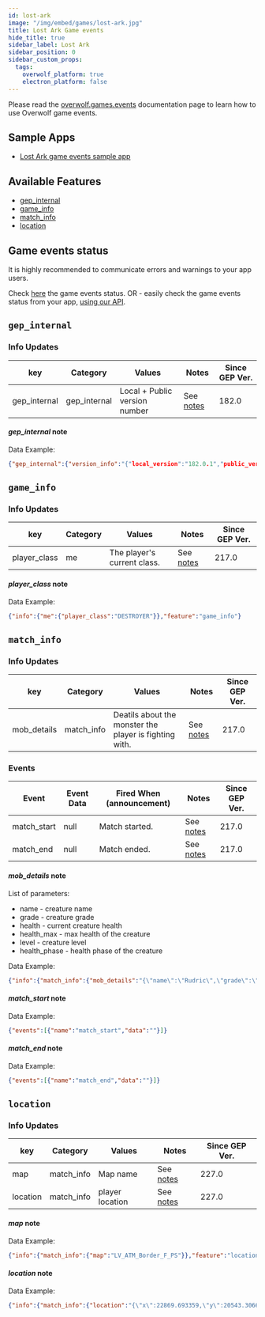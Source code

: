 ```yaml
---
id: lost-ark
image: "/img/embed/games/lost-ark.jpg"
title: Lost Ark Game events
hide_title: true
sidebar_label: Lost Ark
sidebar_position: 0
sidebar_custom_props:
  tags:
    overwolf_platform: true
    electron_platform: false
---
```


<!-- GENERATED USING /scripts/generate.js -->

<head>
  <meta name="keywords" content="API for Lost Ark, Lost Ark API, SDK for Lost Ark, Lost Ark SDK"/>
</head>

<GameInfo gameId={21864} page="docs" />

Please read the [overwolf.games.events](../events) documentation page to learn how to use Overwolf game events.

## Sample Apps

* [Lost Ark game events sample app](https://github.com/overwolf/events-sample-apps)

## Available Features

* [gep_internal](#gep_internal)
* [game_info](#game_info)
* [match_info](#match_info)
* [location](#location)


## Game events status

It is highly recommended to communicate errors and warnings to your app users. 

Check [here](/status/) the game events status. OR -  easily check the game events status from your app, [using our API](/topics/using-events/how-to-check-events-status-from-app).

## `gep_internal`

### Info Updates

key          | Category    | Values                    | Notes                 | Since GEP Ver. |
------------ | ------------| ------------------------- | --------------------- | ------------- | 
gep_internal | gep_internal| Local + Public version number|See [notes](#gep_internal-note)|   182.0       |

#### *gep_internal* note

Data Example:

```json
{"gep_internal":{"version_info":"{"local_version":"182.0.1","public_version":"182.0.1","is_updated":true}"}},"feature":"gep_internal"}
```

## `game_info`

### Info Updates

key          | Category    | Values                    | Notes                 | Since GEP Ver. |
------------ | ------------| ------------------------- | --------------------- | ------------- | 
player_class     | me   | The player's current class.   |  See [notes](#player_class-note) |   217.0       |

#### *player_class* note

Data Example:

```json
{"info":{"me":{"player_class":"DESTROYER"}},"feature":"game_info"}
```

## `match_info`

### Info Updates

key          | Category    | Values                    | Notes                 | Since GEP Ver. |
------------ | ------------| ------------------------- | --------------------- | ------------- | 
mob_details | match_info   | Deatils about the monster the player is fighting with. |  See [notes](#mob_details-note) |   217.0       |


### Events

Event  | Event Data        | Fired When (announcement)           | Notes      | Since GEP Ver. |
-------| ------------------| -------------------------------------| ---------- | --------------|
match_start | null      | Match started. |See [notes](#match_start-note)|    217.0      |
match_end   | null      | Match ended.   |See [notes](#match_end-note)|    217.0      |

#### *mob_details* note

List of parameters:

* name - creature name
* grade - creature grade
* health - current creature health
* health_max - max health of the creature
* level - creature level
* health_phase - health phase of the creature

Data Example:

```json
{"info":{"match_info":{"mob_details":"{\"name\":\"Rudric\",\"grade\":\"BOSS\",\"health\":1034510,\"health_max\":1034510,\"health_phase\":23,\"level\":17}"}},"feature":"match_info"}
```

#### *match_start* note

Data Example:

```json
{"events":[{"name":"match_start","data":""}]}
```

#### *match_end* note

Data Example:

```json
{"events":[{"name":"match_end","data":""}]}
```

## `location`

### Info Updates

key          | Category    | Values                    | Notes                 | Since GEP Ver.|
------------ | ------------| ------------------------- | --------------------- | ------------- | 
map          | match_info  | Map name                  |See [notes](#map-note) |   227.0       |
location     | match_info  | player location           |See [notes](#location-note) |   227.0       |


#### *map* note

Data Example:

```json
{"info":{"match_info":{"map":"LV_ATM_Border_F_PS"}},"feature":"location"}
```

#### *location* note

Data Example:

```json
{"info":{"match_info":{"location":"{\"x\":22869.693359,\"y\":20543.306641,\"z\":1633.370850}"}},"feature":"location"}
```